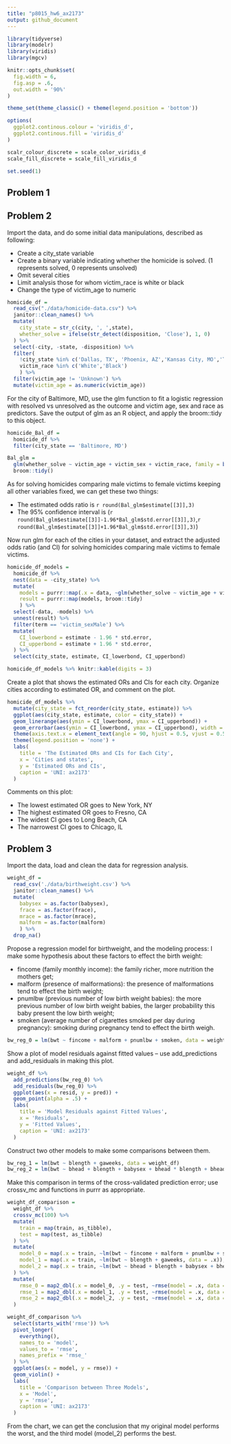 ```yaml
---
title: "p8015_hw6_ax2173"
output: github_document
---
```


```r
library(tidyverse)
library(modelr)
library(viridis)
library(mgcv)

knitr::opts_chunk$set(
  fig.width = 6,
  fig.asp = .6,
  out.width = '90%'
)

theme_set(theme_classic() + theme(legend.position = 'bottom'))

options(
  ggplot2.continous.colour = 'viridis_d',
  ggplot2.continous.fill = 'viridis_d'
)

scalr_colour_discrete = scale_color_viridis_d
scale_fill_discrete = scale_fill_viridis_d

set.seed(1)
```

## Problem 1


## Problem 2

Import the data, and do some initial data manipulations, described as following:

* Create a city_state variable
* Create a binary variable indicating whether the homicide is solved. (1 represents solved, 0 represents unsolved)
* Omit several cities
* Limit analysis those for whom victim_race is white or black
* Change the type of victim_age to numeric

```r
homicide_df = 
  read_csv("./data/homicide-data.csv") %>% 
  janitor::clean_names() %>% 
  mutate(
    city_state = str_c(city, ', ',state),
    whether_solve = ifelse(str_detect(disposition, 'Close'), 1, 0)
  ) %>% 
  select(-city, -state, -disposition) %>% 
  filter(
    !city_state %in% c('Dallas, TX', 'Phoenix, AZ','Kansas City, MO','Tulsa, AL'),
    victim_race %in% c('White','Black')
    ) %>% 
  filter(victim_age != 'Unknown') %>% 
  mutate(victim_age = as.numeric(victim_age))
```

For the city of Baltimore, MD, use the glm function to fit a logistic regression with resolved vs unresolved as the outcome and victim age, sex and race as predictors. Save the output of glm as an R object, and apply the broom::tidy to this object.

```r
homicide_Bal_df = 
  homicide_df %>% 
  filter(city_state == 'Baltimore, MD') 

Bal_glm = 
  glm(whether_solve ~ victim_age + victim_sex + victim_race, family = binomial(link = logit), data = homicide_Bal_df) %>% 
  broom::tidy()
```

As for solving homicides comparing male victims to female victims keeping all other variables fixed, we can get these two things:

 * The estimated odds ratio is `r round(Bal_glm$estimate[[3]],3)`
 * The 95% confidence interval is (`r round(Bal_glm$estimate[[3]]-1.96*Bal_glm$std.error[[3]],3)`,`r round(Bal_glm$estimate[[3]]+1.96*Bal_glm$std.error[[3]],3)`)


Now run glm for each of the cities in your dataset, and extract the adjusted odds ratio (and CI) for solving homicides comparing male victims to female victims. 

```r
homicide_df_models = 
  homicide_df %>% 
  nest(data = -city_state) %>% 
  mutate(
    models = purrr::map(.x = data, ~glm(whether_solve ~ victim_age + victim_sex + victim_race, family = binomial(link = logit), data = .x)),
    result = purrr::map(models, broom::tidy)
    ) %>% 
  select(-data, -models) %>% 
  unnest(result) %>% 
  filter(term == 'victim_sexMale') %>% 
  mutate(
    CI_lowerbond = estimate - 1.96 * std.error,
    CI_upperbond = estimate + 1.96 * std.error,
  ) %>% 
  select(city_state, estimate, CI_lowerbond, CI_upperbond) 

homicide_df_models %>% knitr::kable(digits = 3)
```

Create a plot that shows the estimated ORs and CIs for each city. Organize cities according to estimated OR, and comment on the plot.

```r
homicide_df_models %>% 
  mutate(city_state = fct_reorder(city_state, estimate)) %>% 
  ggplot(aes(city_state, estimate, color = city_state)) +
  geom_linerange(aes(ymin = CI_lowerbond, ymax = CI_upperbond)) +
  geom_errorbar(aes(ymin = CI_lowerbond, ymax = CI_upperbond), width = 0.8) +
  theme(axis.text.x = element_text(angle = 90, hjust = 0.5, vjust = 0.5)) +
  theme(legend.position = 'none') +
  labs(
    title = 'The Estimated ORs and CIs for Each City',
    x = 'Cities and states',
    y = 'Estimated ORs and CIs',
    caption = 'UNI: ax2173'
  )
```

Comments on this plot:

* The lowest estimated OR goes to New York, NY
* The highest estimated OR goes to Fresno, CA
* The widest CI goes to Long Beach, CA
* The narrowest CI goes to Chicago, IL

## Problem 3

Import the data, load and clean the data for regression analysis.

```r
weight_df = 
  read_csv('./data/birthweight.csv') %>% 
  janitor::clean_names() %>% 
  mutate(
    babysex = as.factor(babysex),
    frace = as.factor(frace),
    mrace = as.factor(mrace),
    malform = as.factor(malform)
    ) %>% 
  drop_na()
```

Propose a regression model for birthweight, and the modeling process: I make some hypothesis about these factors to effect the birth weight:

* fincome (family monthly income): the family richer, more nutrition the mothers get;
* malform (presence of malformations): the presence of malformations tend to effect the birth weight;
* pnumlbw (previous number of low birth weight babies): the more previous number of low birth weight babies, the larger probability this baby present the low birth weight;
* smoken (average number of cigarettes smoked per day during pregnancy): smoking during pregnancy tend to effect the birth weigh.

```r
bw_reg_0 = lm(bwt ~ fincome + malform + pnumlbw + smoken, data = weight_df)
```

Show a plot of model residuals against fitted values – use add_predictions and add_residuals in making this plot.

```r
weight_df %>% 
  add_predictions(bw_reg_0) %>% 
  add_residuals(bw_reg_0) %>% 
  ggplot(aes(x = resid, y = pred)) +
  geom_point(alpha = .5) +
  labs(
    title = 'Model Residuals against Fitted Values',
    x = 'Residuals',
    y = 'Fitted Values',
    caption = 'UNI: ax2173'
  )
```

Construct two other models to make some comparisons between them.

```r
bw_reg_1 = lm(bwt ~ blength + gaweeks, data = weight_df)
bw_reg_2 = lm(bwt ~ bhead + blength + babysex + bhead * blength + bhead * babysex + blength * babysex + bhead * blength * babysex, data = weight_df)
```

Make this comparison in terms of the cross-validated prediction error; use crossv_mc and functions in purrr as appropriate.

```r
weight_df_comparison = 
  weight_df %>% 
  crossv_mc(100) %>% 
  mutate(
    train = map(train, as_tibble),
    test = map(test, as_tibble)
  ) %>% 
  mutate(
    model_0 = map(.x = train, ~lm(bwt ~ fincome + malform + pnumlbw + smoken, data = .x)),
    model_1 = map(.x = train, ~lm(bwt ~ blength + gaweeks, data = .x)),
    model_2 = map(.x = train, ~lm(bwt ~ bhead + blength + babysex + bhead * blength + bhead * babysex + blength * babysex + bhead * blength * babysex, data = .x))
  ) %>% 
  mutate(
    rmse_0 = map2_dbl(.x = model_0, .y = test, ~rmse(model = .x, data = .y)),
    rmse_1 = map2_dbl(.x = model_1, .y = test, ~rmse(model = .x, data = .y)),
    rmse_2 = map2_dbl(.x = model_2, .y = test, ~rmse(model = .x, data = .y))
  )

weight_df_comparison %>% 
  select(starts_with('rmse')) %>% 
  pivot_longer(
    everything(),
    names_to = 'model',
    values_to = 'rmse',
    names_prefix = 'rmse_'
  ) %>% 
  ggplot(aes(x = model, y = rmse)) +
  geom_violin() +
  labs(
    title = 'Comparison between Three Models',
    x = 'Model',
    y = 'rmse',
    caption = 'UNI: ax2173'
  )
```

From the chart, we can get the conclusion that my original model performs the worst, and the third model (model_2) performs the best.